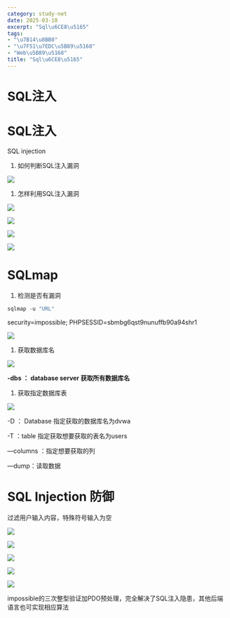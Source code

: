 ```yaml
---
category: study-net
date: 2025-03-10
excerpt: "Sql\u6CE8\u5165"
tags:
- "\u7B14\u8BB0"
- "\u7F51\u7EDC\u5B89\u5168"
- "Web\u5B89\u5168"
title: "Sql\u6CE8\u5165"
---
```

# SQL注入 

# SQL注入

SQL injection

1. 如何判断SQL注入漏洞

![](https://raw.githubusercontent.com/yy0691/img-bed/main/Net_Safe_FeiShu/HNVvbZmM2osFUyxfui2cdfshnDs.png)

1. 怎样利用SQL注入漏洞

![](https://raw.githubusercontent.com/yy0691/img-bed/main/Net_Safe_FeiShu/FsAwbPQU4oUhyFxdtUVcKFQ8nsb.png)

![](https://raw.githubusercontent.com/yy0691/img-bed/main/Net_Safe_FeiShu/Gh1abcBlioUpywx7TwccpPkfnLc.png)

![](https://raw.githubusercontent.com/yy0691/img-bed/main/Net_Safe_FeiShu/G6Knbws80oNNAEx3VpdcjTKxnzc.png)

![](https://raw.githubusercontent.com/yy0691/img-bed/main/Net_Safe_FeiShu/B775b7xKYoyjcLxAA7NcSfPRnJg.png)

# SQLmap

1. 检测是否有漏洞


```JavaScript
sqlmap -u "URL" 
```

security=impossible; PHPSESSID=sbmbg6qst9nunuffb90a94shr1

![](https://raw.githubusercontent.com/yy0691/img-bed/main/Net_Safe_FeiShu/QkKHbyOo7ofbf2xGIWQcNmn1nzd.png)

1. 获取数据库名

![](https://raw.githubusercontent.com/yy0691/img-bed/main/Net_Safe_FeiShu/CVBeb88FJotIljxn3oFczt6PnOo.png)

**-dbs ： database server 获取所有数据库名**

1. 获取指定数据库表

![](https://raw.githubusercontent.com/yy0691/img-bed/main/Net_Safe_FeiShu/TavnbiSC7oUEuzxX2Cect3IsnZZ.png)

-D ： Database 指定获取的数据库名为dvwa

-T ：table 指定获取想要获取的表名为users

—columns ：指定想要获取的列

—dump：读取数据

# SQL Injection 防御

过滤用户输入内容，特殊符号输入为空

![](https://raw.githubusercontent.com/yy0691/img-bed/main/Net_Safe_FeiShu/EB7yb2KbwoPDM8xWthLcU1N5nWd.png)

![](https://raw.githubusercontent.com/yy0691/img-bed/main/Net_Safe_FeiShu/HiszbG4eqoQsvfxgJo0cOE3anog.png)

![](https://raw.githubusercontent.com/yy0691/img-bed/main/Net_Safe_FeiShu/OOWBbg7pfoQ98wxnnYnceTNpn5f.png)

![](https://raw.githubusercontent.com/yy0691/img-bed/main/Net_Safe_FeiShu/Lyk0b61EYo3anwxCNu5cQyq8nab.png)

![](https://raw.githubusercontent.com/yy0691/img-bed/main/Net_Safe_FeiShu/Mw0TbB44XoUGa6xy1P7cYHE6nDg.png)

impossible的三次整型验证加PDO预处理，完全解决了SQL注入隐患，其他后端语言也可实现相应算法

